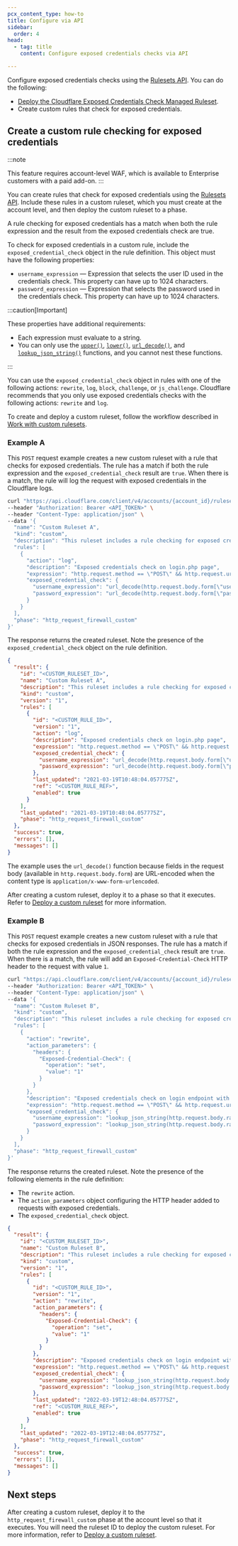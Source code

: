 ```yaml
---
pcx_content_type: how-to
title: Configure via API
sidebar:
  order: 4
head:
  - tag: title
    content: Configure exposed credentials checks via API

---
```


Configure exposed credentials checks using the [Rulesets API](/ruleset-engine/rulesets-api/). You can do the following:

* [Deploy the Cloudflare Exposed Credentials Check Managed Ruleset](/waf/managed-rules/reference/exposed-credentials-check/#configure-via-api).
* Create custom rules that check for exposed credentials.

## Create a custom rule checking for exposed credentials

:::note

This feature requires account-level WAF, which is available to Enterprise customers with a paid add-on. 
:::

You can create rules that check for exposed credentials using the [Rulesets API](/ruleset-engine/rulesets-api/). Include these rules in a custom ruleset, which you must create at the account level, and then deploy the custom ruleset to a phase.

A rule checking for exposed credentials has a match when both the rule expression and the result from the exposed credentials check are true.

To check for exposed credentials in a custom rule, include the `exposed_credential_check` object in the rule definition. This object must have the following properties:

* `username_expression` — Expression that selects the user ID used in the credentials check. This property can have up to 1024 characters.
* `password_expression` — Expression that selects the password used in the credentials check. This property can have up to 1024 characters.

:::caution[Important]


These properties have additional requirements:

* Each expression must evaluate to a string.
* You can only use the [`upper()`](/ruleset-engine/rules-language/functions/#upper), [`lower()`](/ruleset-engine/rules-language/functions/#lower), [`url_decode()`](/ruleset-engine/rules-language/functions/#url_decode), and [`lookup_json_string()`](/ruleset-engine/rules-language/functions/#lookup_json_string) functions, and you cannot nest these functions.


:::

You can use the `exposed_credential_check` object in rules with one of the following actions: `rewrite`, `log`, `block`, `challenge`, or `js_challenge`. Cloudflare recommends that you only use exposed credentials checks with the following actions: `rewrite` and `log`.

To create and deploy a custom ruleset, follow the workflow described in [Work with custom rulesets](/ruleset-engine/custom-rulesets/).

### Example A

This `POST` request example creates a new custom ruleset with a rule that checks for exposed credentials. The rule has a match if both the rule expression and the `exposed_credential_check` result are `true`. When there is a match, the rule will log the request with exposed credentials in the Cloudflare logs.

```bash
curl "https://api.cloudflare.com/client/v4/accounts/{account_id}/rulesets" \
--header "Authorization: Bearer <API_TOKEN>" \
--header "Content-Type: application/json" \
--data '{
  "name": "Custom Ruleset A",
  "kind": "custom",
  "description": "This ruleset includes a rule checking for exposed credentials.",
  "rules": [
    {
      "action": "log",
      "description": "Exposed credentials check on login.php page",
      "expression": "http.request.method == \"POST\" && http.request.uri == \"/login.php\"",
      "exposed_credential_check": {
        "username_expression": "url_decode(http.request.body.form[\"username\"][0])",
        "password_expression": "url_decode(http.request.body.form[\"password\"][0])"
      }
    }
  ],
  "phase": "http_request_firewall_custom"
}'
```

The response returns the created ruleset. Note the presence of the `exposed_credential_check` object on the rule definition.

```json null {15-18}
{
  "result": {
    "id": "<CUSTOM_RULESET_ID>",
    "name": "Custom Ruleset A",
    "description": "This ruleset includes a rule checking for exposed credentials.",
    "kind": "custom",
    "version": "1",
    "rules": [
      {
        "id": "<CUSTOM_RULE_ID>",
        "version": "1",
        "action": "log",
        "description": "Exposed credentials check on login.php page",
        "expression": "http.request.method == \"POST\" && http.request.uri == \"/login.php\"",
        "exposed_credential_check": {
          "username_expression": "url_decode(http.request.body.form[\"username\"][0])",
          "password_expression": "url_decode(http.request.body.form[\"password\"][0])"
        },
        "last_updated": "2021-03-19T10:48:04.057775Z",
        "ref": "<CUSTOM_RULE_REF>",
        "enabled": true
      }
    ],
    "last_updated": "2021-03-19T10:48:04.057775Z",
    "phase": "http_request_firewall_custom"
  },
  "success": true,
  "errors": [],
  "messages": []
}
```

The example uses the `url_decode()` function because fields in the request body (available in `http.request.body.form`) are URL-encoded when the content type is `application/x-www-form-urlencoded`.

After creating a custom ruleset, deploy it to a phase so that it executes. Refer to [Deploy a custom ruleset](/ruleset-engine/custom-rulesets/deploy-custom-ruleset/) for more information.

### Example B

This `POST` request example creates a new custom ruleset with a rule that checks for exposed credentials in JSON responses. The rule has a match if both the rule expression and the `exposed_credential_check` result are `true`. When there is a match, the rule will add an `Exposed-Credential-Check` HTTP header to the request with value `1`.

```bash
curl "https://api.cloudflare.com/client/v4/accounts/{account_id}/rulesets" \
--header "Authorization: Bearer <API_TOKEN>" \
--header "Content-Type: application/json" \
--data '{
  "name": "Custom Ruleset B",
  "kind": "custom",
  "description": "This ruleset includes a rule checking for exposed credentials.",
  "rules": [
    {
      "action": "rewrite",
      "action_parameters": {
        "headers": {
          "Exposed-Credential-Check": {
            "operation": "set",
            "value": "1"
          }
        }
      },
      "description": "Exposed credentials check on login endpoint with JSON body",
      "expression": "http.request.method == \"POST\" && http.request.uri == \"/login.php\" && any(http.request.headers[\"content-type\"][*] == \"application/json\")",
      "exposed_credential_check": {
        "username_expression": "lookup_json_string(http.request.body.raw, \"username\")",
        "password_expression": "lookup_json_string(http.request.body.raw, \"password\")"
      }
    }
  ],
  "phase": "http_request_firewall_custom"
}'
```

The response returns the created ruleset. Note the presence of the following elements in the rule definition:

* The `rewrite` action.
* The `action_parameters` object configuring the HTTP header added to requests with exposed credentials.
* The `exposed_credential_check` object.

```json null {12-20,23-26}
{
  "result": {
    "id": "<CUSTOM_RULESET_ID>",
    "name": "Custom Ruleset B",
    "description": "This ruleset includes a rule checking for exposed credentials.",
    "kind": "custom",
    "version": "1",
    "rules": [
      {
        "id": "<CUSTOM_RULE_ID>",
        "version": "1",
        "action": "rewrite",
        "action_parameters": {
          "headers": {
            "Exposed-Credential-Check": {
              "operation": "set",
              "value": "1"
            }
          }
        },
        "description": "Exposed credentials check on login endpoint with JSON body",
        "expression": "http.request.method == \"POST\" && http.request.uri == \"/login.php\" && any(http.request.headers[\"content-type\"][*] == \"application/json\")",
        "exposed_credential_check": {
          "username_expression": "lookup_json_string(http.request.body.raw, \"username\")",
          "password_expression": "lookup_json_string(http.request.body.raw, \"password\")"
        },
        "last_updated": "2022-03-19T12:48:04.057775Z",
        "ref": "<CUSTOM_RULE_REF>",
        "enabled": true
      }
    ],
    "last_updated": "2022-03-19T12:48:04.057775Z",
    "phase": "http_request_firewall_custom"
  },
  "success": true,
  "errors": [],
  "messages": []
}
```

## Next steps

After creating a custom ruleset, deploy it to the `http_request_firewall_custom` phase at the account level so that it executes. You will need the ruleset ID to deploy the custom ruleset. For more information, refer to [Deploy a custom ruleset](/ruleset-engine/custom-rulesets/deploy-custom-ruleset/).
